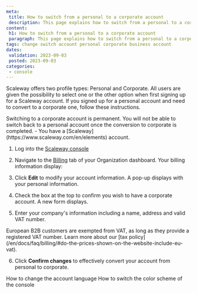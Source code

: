 ```yaml
---
meta:
 title: How to switch from a personal to a corporate account
 description: This page explains how to switch from a personal to a corporate account using the Scaleway console.
content:
 h1: How to switch from a personal to a corporate account
 paragraph: This page explains how to switch from a personal to a corporate account using the Scaleway console.
tags: change switch account personal corporate business account
dates:
 validation: 2023-09-03
 posted: 2023-09-03
categories:
 - console
---
```



Scaleway offers two profile types: Personal and Corporate. All users are given the possibility to select one or the other option when first signing up for a Scaleway account. If you signed up for a personal account and need to convert to a corporate one, follow these instructions.


<Message type="important">
 Switching to a corporate account is permanent. You will not be able to switch back to a personal account once the conversion to corporate is completed.
</Message>


<Message type="requirement">
 - You have a [Scaleway](https://www.scaleway.com/en/elements) account.
</Message>


1. Log into the [Scaleway console](https://console.scaleway.com)


2. Navigate to the [Billing](https://www.scaleway.com/en/docs/faq/billing) tab of your Organization dashboard. Your billing information display:
   <Lightbox src="scaleway-billing-info.webp" alt="" />


3. Click <Icon name="edit" /> **Edit** to modify your account information. A pop-up displays with your personal information.
   <Lightbox src="scaleway-billing-personal-info.webp" alt="" />


4. Check the box at the top to confirm you wish to have a corporate account. A new form displays.
   <Lightbox src="scaleway-billing-corporate-info.webp" alt="" />


5. Enter your company's information including a name, address and valid VAT number.


<Message type="note">
 European B2B customers are exempted from VAT, as long as they provide a registered VAT number. Learn more about our [tax policy](/en/docs/faq/billing/#do-the-prices-shown-on-the-website-include-eu-vat).
</Message>


6. Click **Confirm changes** to effectively convert your account from personal to corporate.


<Navigation title="See Also">
 <PreviousButton to="/console/my-account/how-to/change-language/">How to change the account language</PreviousButton>
 <NextButton to="/console/my-account/how-to/change-console-appearance/">How to switch the color scheme of the console</NextButton>
</Navigation>
